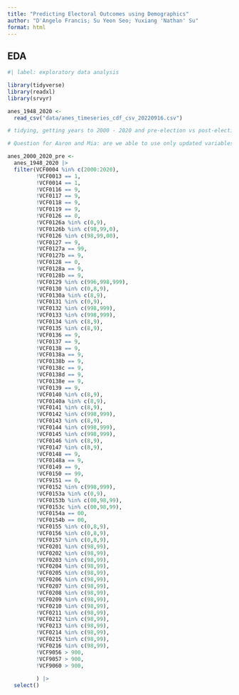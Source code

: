 ```yaml
---
title: "Predicting Electoral Outcomes using Demographics"
author: "D'Angelo Francis; Su Yeon Seo; Yuxiang 'Nathan' Su"
format: html
---
```


## EDA

```r
#| label: exploratory data analysis 

library(tidyverse)
library(readxl)
library(srvyr)

anes_1948_2020 <- 
  read_csv("data/anes_timeseries_cdf_csv_20220916.csv")

# tidying, getting years to 2000 - 2020 and pre-election vs post-election

# Question for Aaron and Mia: are we able to use only updated variables (~70) plus key ones (such as race indicators) to do modeling, or would that be detrimental to our model?

anes_2000_2020_pre <- 
  anes_1948_2020 |>
  filter(VCF0004 %in% c(2000:2020),
         !VCF0013 == 1,
         !VCF0014 == 1,
         !VCF0116 == 9,
         !VCF0117 == 9,
         !VCF0118 == 9,
         !VCF0119 == 9,
         !VCF0126 == 0,
         !VCF0126a %in% c(0,9),
         !VCF0126b %in% c(98,99,0),
         !VCF0126 %in% c(98,99,00),
         !VCF0127 == 9,
         !VCF0127a == 99,
         !VCF0127b == 9,
         !VCF0128 == 0,
         !VCF0128a == 9,
         !VCF0128b == 9,
         !VCF0129 %in% c(996,998,999),
         !VCF0130 %in% c(0,8,9),
         !VCF0130a %in% c(8,9),
         !VCF0131 %in% c(0,9),
         !VCF0132 %in% c(998,999),
         !VCF0133 %in% c(998,999),
         !VCF0134 %in% c(8,9),
         !VCF0135 %in% c(8,9),
         !VCF0136 == 9,
         !VCF0137 == 9,
         !VCF0138 == 9,
         !VCF0138a == 9,
         !VCF0138b == 9,
         !VCF0138c == 9,
         !VCF0138d == 9,
         !VCF0138e == 9,
         !VCF0139 == 9,
         !VCF0140 %in% c(8,9),
         !VCF0140a %in% c(8,9),
         !VCF0141 %in% c(8,9),
         !VCF0142 %in% c(998,999),
         !VCF0143 %in% c(8,9),
         !VCF0144 %in% c(998,999),
         !VCF0145 %in% c(998,999),
         !VCF0146 %in% c(8,9),
         !VCF0147 %in% c(8,9),
         !VCF0148 == 9,
         !VCF0148a == 9,
         !VCF0149 == 9,
         !VCF0150 == 99,
         !VCF9151 == 0,
         !VCF0152 %in% c(998,999),
         !VCF0153a %in% c(0,9),
         !VCF0153b %in% c(00,98,99),
         !VCF0153c %in% c(00,98,99),
         !VCF0154a == 00,
         !VCF0154b == 00,
         !VCF0155 %in% c(0,8,9),
         !VCF0156 %in% c(0,8,9),
         !VCF0157 %in% c(0,8,9),
         !VCF0201 %in% c(98,99),
         !VCF0202 %in% c(98,99),
         !VCF0203 %in% c(98,99),
         !VCF0204 %in% c(98,99),
         !VCF0205 %in% c(98,99),
         !VCF0206 %in% c(98,99),
         !VCF0207 %in% c(98,99),
         !VCF0208 %in% c(98,99),
         !VCF0209 %in% c(98,99),
         !VCF0210 %in% c(98,99),
         !VCF0211 %in% c(98,99),
         !VCF0212 %in% c(98,99),
         !VCF0213 %in% c(98,99),
         !VCF0214 %in% c(98,99),
         !VCF0215 %in% c(98,99),
         !VCF0216 %in% c(98,99),
         !VCF9056 > 900,
         !VCF9057 > 900,
         !VCF9060 > 900,
         
         ) |>
  select()

  

```